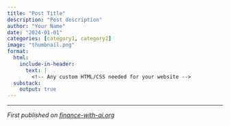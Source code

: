 ```yaml
---
title: "Post Title"
description: "Post description"
author: "Your Name"
date: "2024-01-01"
categories: [category1, category2]
image: "thumbnail.png"
format:
  html:
    include-in-header:
      text: |
        <!-- Any custom HTML/CSS needed for your website -->
  substack:
    output: true
---
```


<!-- Content here -->

---

*First published on [finance-with-ai.org](https://finance-with-ai.org)* 